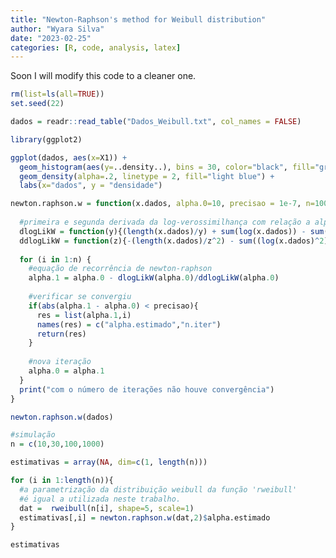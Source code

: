 ---
title: "Newton-Raphson's method for Weibull distribution"
author: "Wyara Silva"
date: "2023-02-25"
categories: [R, code, analysis, latex]
---

Soon I will modify this code to a cleaner one.

```{r}
rm(list=ls(all=TRUE))
set.seed(22)

dados = readr::read_table("Dados_Weibull.txt", col_names = FALSE)

library(ggplot2)

ggplot(dados, aes(x=X1)) + 
  geom_histogram(aes(y=..density..), bins = 30, color="black", fill="grey")+
  geom_density(alpha=.2, linetype = 2, fill="light blue") +
  labs(x="dados", y = "densidade")

newton.raphson.w = function(x.dados, alpha.0=10, precisao = 1e-7, n=100){
  
  #primeira e segunda derivada da log-verossimilhança com relação a alpha
  dlogLikW = function(y){(length(x.dados)/y) + sum(log(x.dados)) - sum(log(x.dados)*(x.dados^y))}
  ddlogLikW = function(z){-(length(x.dados)/z^2) - sum((log(x.dados)^2)*(x.dados^z))}
  
  for (i in 1:n) {
    #equação de recorrência de newton-raphson
    alpha.1 = alpha.0 - dlogLikW(alpha.0)/ddlogLikW(alpha.0)
    
    #verificar se convergiu
    if(abs(alpha.1 - alpha.0) < precisao){
      res = list(alpha.1,i)
      names(res) = c("alpha.estimado","n.iter")
      return(res)
    }
    
    #nova iteração
    alpha.0 = alpha.1
  }
  print("com o número de iterações não houve convergência")
}

newton.raphson.w(dados)

#simulação
n = c(10,30,100,1000)

estimativas = array(NA, dim=c(1, length(n)))

for (i in 1:length(n)){
  #a parametrização da distribuição weibull da função 'rweibull'
  #é igual a utilizada neste trabalho.
  dat =  rweibull(n[i], shape=5, scale=1)
  estimativas[,i] = newton.raphson.w(dat,2)$alpha.estimado
}

estimativas
```


